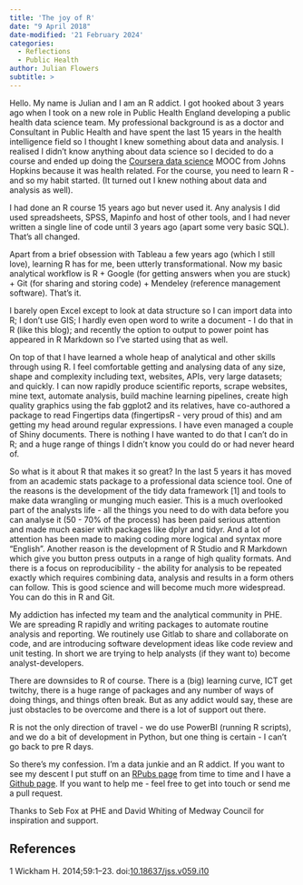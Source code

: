 ```yaml
---
title: 'The joy of R'
date: "9 April 2018"
date-modified: '21 February 2024'
categories:
  - Reflections
  - Public Health
author: Julian Flowers
subtitle: >
---
```


Hello. My name is Julian and I am an R addict. I got hooked about 3 years ago when I took on a new role in Public Health England developing a public health data science team. My professional background is as a doctor and Consultant in Public Health and have spent the last 15 years in the health intelligence field so I thought I knew something about data and analysis. I realised I didn't know anything about data science so I decided to do a course and ended up doing the [Coursera data science](https://www.coursera.org/specializations/jhu-data-science) MOOC from Johns Hopkins because it was health related. For the course, you need to learn R - and so my habit started. (It turned out I knew nothing about data and analysis as well).

I had done an R course 15 years ago but never used it. Any analysis I did used spreadsheets, SPSS, Mapinfo and host of other tools, and I had never written a single line of code until 3 years ago (apart some very basic SQL). That's all changed.

Apart from a brief obsession with Tableau a few years ago (which I still love), learning R has for me, been utterly transformational. Now my basic analytical workflow is R + Google (for getting answers when you are stuck) + Git (for sharing and storing code) + Mendeley (reference management software). That's it.

I barely open Excel except to look at data structure so I can import data into R; I don't use GIS; I hardly even open word to write a document - I do that in R (like this blog); and recently the option to output to power point has appeared in R Markdown so I've started using that as well.

On top of that I have learned a whole heap of analytical and other skills through using R. I feel comfortable getting and analysing data of any size, shape and complexity including text, websites, APIs, very large datasets; and quickly. I can now rapidly produce scientific reports, scrape websites, mine text, automate analysis, build machine learning pipelines, create high quality graphics using the fab ggplot2 and its relatives, have co-authored a package to read Fingertips data (fingertipsR - very proud of this) and am getting my head around regular expressions. I have even managed a couple of Shiny documents. There is nothing I have wanted to do that I can't do in R; and a huge range of things I didn't know you could do or had never heard of.

So what is it about R that makes it so great? In the last 5 years it has moved from an academic stats package to a professional data science tool. One of the reasons is the development of the tidy data framework [1] and tools to make data wrangling or munging much easier. This is a much overlooked part of the analysts life - all the things you need to do with data before you can analyse it (50 - 70% of the process) has been paid serious attention and made much easier with packages like dplyr and tidyr. And a lot of attention has been made to making coding more logical and syntax more “English”. Another reason is the development of R Studio and R Markdown which give you button press outputs in a range of high quality formats. And there is a focus on reproducibility - the ability for analysis to be repeated exactly which requires combining data, analysis and results in a form others can follow. This is good science and will become much more widespread. You can do this in R and Git.

My addiction has infected my team and the analytical community in PHE. We are spreading R rapidly and writing packages to automate routine analysis and reporting. We routinely use Gitlab to share and collaborate on code, and are introducing software development ideas like code review and unit testing. In short we are trying to help analysts (if they want to) become analyst-developers.

There are downsides to R of course. There is a (big) learning curve, ICT get twitchy, there is a huge range of packages and any number of ways of doing things, and things often break. But as any addict would say, these are just obstacles to be overcome and there is a lot of support out there.

R is not the only direction of travel - we do use PowerBI (running R scripts), and we do a bit of development in Python, but one thing is certain - I can't go back to pre R days.

So there's my confession. I'm a data junkie and an R addict. If you want to see my descent I put stuff on an [RPubs page](https://rpubs.com/jflowers) from time to time and I have a [Github page](https://github.com/julianflowers). If you want to help me - feel free to get into touch or send me a pull request.

Thanks to Seb Fox at PHE and David Whiting of Medway Council for inspiration and support.

## References

1 Wickham H. 2014;59:1–23. doi:[10.18637/jss.v059.i10](https://doi.org/10.18637/jss.v059.i10)
